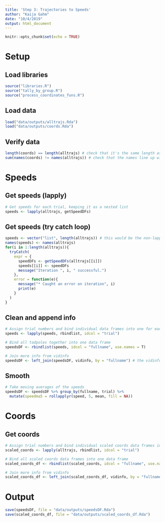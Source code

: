 ```yaml
---
title: 'Step 3: Trajectories to Speeds'
author: "Kaija Gahm"
date: "10/4/2019"
output: html_document
---
```


```r
knitr::opts_chunk$set(echo = TRUE)
```

# Setup
## Load libraries
```r
source("libraries.R")
source("tally_by_group.R")
source("process_coordinates_funs.R")
```

## Load data
```r
load("data/outputs/alltrajs.Rda")
load("data/outputs/coords.Rda")
```

## Verify data
```r
length(coords) == length(alltrajs) # check that it's the same length as the original coords list. Should be TRUE.
sum(names(coords) != names(alltrajs)) # check that the names line up with the original coords list. Should be 0.
```

# Speeds
## Get speeds (lapply)
```r
# Get speeds for each trial, keeping it as a nested list
speeds <- lapply(alltrajs, getSpeedDFs)
```

## Get speeds (try catch loop)
```r
speeds <- vector("list", length(alltrajs)) # this would be the non-lapply version of this function, as above.
names(speeds) <- names(alltrajs)
for(i in 1:length(alltrajs)){
  tryCatch(
    expr = {
      speedDFs <- getSpeedDFs(alltrajs[[i]])
      speeds[[i]] <- speedDFs
      message("Iteration ", i, " successful.")
    },
    error = function(e){ 
      message("* Caught an error on iteration", i)
      print(e)
    }
  )
}

```

## Clean and append info
```r
# Assign trial numbers and bind individual data frames into one for each tadpole
speeds <- lapply(speeds, rbindlist, idcol = "trial")

# Bind all tadpoles together into one data frame
speedsDF <- rbindlist(speeds, idcol = "fullname", use.names = T)

# Join more info from vidinfo
speedsDF <- left_join(speedsDF, vidinfo, by = "fullname") # the vidinfo data frame is useful!
```

## Smooth
```r
# Take moving averages of the speeds
speedsDF <- speedsDF %>% group_by(fullname, trial) %>% 
  mutate(speedma5 = rollapplyr(speed, 5, mean, fill = NA))
```

# Coords
## Get coords
```r
# Assign trial numbers and bind individual scaled coords data frames into one for each tadpole
scaled_coords <- lapply(alltrajs, rbindlist, idcol = "trial")

# Bind all scaled coords data frames into one data frame
scaled_coords_df <- rbindlist(scaled_coords, idcol = "fullname", use.names = T)

# Join more info from vidinfo
scaled_coords_df <- left_join(scaled_coords_df, vidinfo, by = "fullname")
```

# Output
```r
save(speedsDF, file = "data/outputs/speedsDF.Rda")
save(scaled_coords_df, file = "data/outputs/scaled_coords_df.Rda")
```



